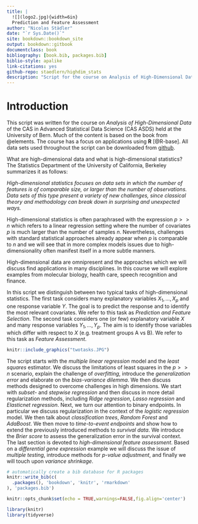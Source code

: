 ```yaml
--- 
title: |
  ![](logo2.jpg){width=6in}   
  Prediction and Feature Assessment
author: "Nicolas Städler"
date: "`r Sys.Date()`"
site: bookdown::bookdown_site
output: bookdown::gitbook
documentclass: book
bibliography: [book.bib, packages.bib]
biblio-style: apalike
link-citations: yes
github-repo: staedlern/highdim_stats
description: "Script for the course on Analysis of High-Dimensional Data of the CAS in Advanced Statistical Data Science (CAS ASDS)"
---
```


# Introduction

This script was written for the course on *Analysis of High-Dimensional Data* of the CAS in Advanced Statistical Data Science (CAS ASDS) held at the University of Bern.
Much of the content is based on the book from @elements. The course has a focus on applications using **R** [@R-base]. All data sets used throughout the script can be downloaded from [github](https://github.com/staedlern/highdim_stats/tree/main/data).

What are high-dimensional data and what is high-dimensional statistics? The Statistics Department of the University of California, Berkeley summarizes it as follows:

*High-dimensional statistics focuses on data sets in which the number of features is of comparable size, or larger than the number of observations.  Data sets of this type present a variety of new challenges, since classical theory and methodology can break down in surprising and unexpected ways.*

High-dimensional statistics is often paraphrased with the expression $p>>n$ which refers to a linear regression setting where the number of covariates $p$ is much larger than the number of samples $n$. Nevertheless, challenges with standard statistical approaches already appear when $p$ is comparable to $n$ and we will see that in more complex models issues due to high-dimensionality often manifest itself in a more subtle manners.

High-dimensional data are omnipresent and the approaches which we will discuss find applications in many disciplines. In this course we will explore examples from molecular biology, health care, speech recognition and finance. 

In this script we distinguish between two typical tasks of high-dimensional statistics. The first task considers many explanatory variables $X_1,\ldots,X_p$ and one response variable $Y$. The goal is to predict the response and to identify the most relevant covariates. We refer to this task as *Prediction and Feature Selection*. The second task considers one (or few) explanatory variable $X$ and many response variables $Y_1, \ldots, Y_p$. The aim is to identify those variables which differ with respect to $X$ (e.g. treatment groups A vs B). We refer to this task as *Feature Assessment*.

```r
knitr::include_graphics("twotasks.JPG")
```

The script starts with the *multiple linear regression* model and the *least squares* estimator. We discuss the limitations of least squares in the $p>>n$ scenario, explain the challenge of *overfitting*, introduce the *generalization error* and elaborate on the *bias-variance dilemma*. We then discuss methods designed to overcome challenges in high dimensions. We start with *subset-* and *stepwise regression* and then discuss in more detail regularization methods, including *Ridge regression*, *Lasso regression* and *Elasticnet regression*. Next, we turn our attention to binary endpoints. In particular we discuss regularization in the context of the *logistic regression* model. We then talk about *classification trees*, *Random Forest* and *AdaBoost*. We then move to *time-to-event endpoints* and show how to extend the previously introduced methods to *survival data*. We introduce the *Brier score* to assess the generalization error in the survival context. The last section is devoted to *high-dimensional feature assessment*. Based on a *differential gene expression* example we will discuss the issue of *multiple testing*, introduce methods for *p-value adjustment*, and finally we will touch upon *variance shrinkage*.


```r
# automatically create a bib database for R packages
knitr::write_bib(c(
  .packages(), 'bookdown', 'knitr', 'rmarkdown'
), 'packages.bib')
```

```r
knitr::opts_chunk$set(echo = TRUE,warnings=FALSE,fig.align='center')
```

```r
library(knitr)
library(tidyverse)
```

